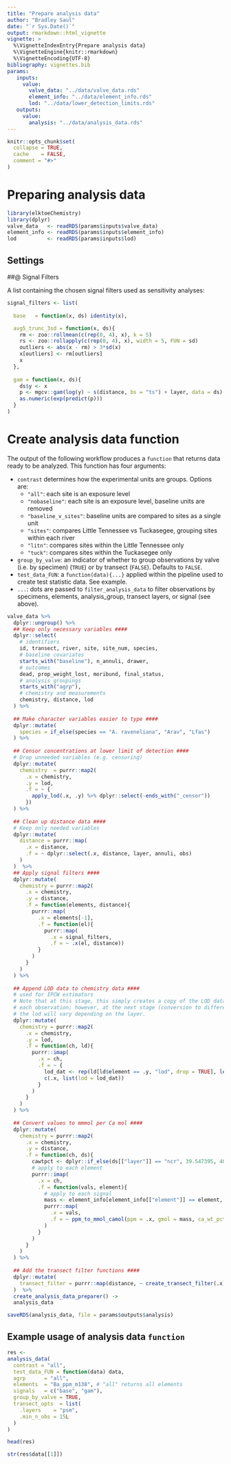 ```yaml
---
title: "Prepare analysis data"
author: "Bradley Saul"
date: "`r Sys.Date()`"
output: rmarkdown::html_vignette
vignette: >
  %\VignetteIndexEntry{Prepare analysis data}
  %\VignetteEngine{knitr::rmarkdown}
  %\VignetteEncoding{UTF-8}
bibliography: vignettes.bib
params: 
   inputs:
     value:
       valve_data: "../data/valve_data.rds"
       element_info: "../data/element_info.rds"
       lod: "../data/lower_detection_limits.rds"
   outputs: 
     value: 
       analysis: "../data/analysis_data.rds"
---
```


```r
knitr::opts_chunk$set(
  collapse = TRUE,
  cache    = FALSE,
  comment = "#>"
)
```

# Preparing analysis data

```r
library(elktoeChemistry)
library(dplyr)
valve_data   <- readRDS(params$inputs$valve_data)
element_info <- readRDS(params$inputs$element_info)
lod          <- readRDS(params$inputs$lod)
```

## Settings

##@  Signal Filters

A list containing the chosen signal filters used as sensitivity analyses:

```r
signal_filters <- list(
  
  base   = function(x, ds) identity(x),

  avg5_trunc_3sd = function(x, ds){
    rm <- zoo::rollmean(c(rep(0, 4), x), k = 5)
    rs <- zoo::rollapply(c(rep(0, 4), x), width = 5, FUN = sd)
    outliers <- abs(x - rm) > 3*sd(x)
    x[outliers] <- rm[outliers]
    x
  },
  
  gam = function(x, ds){
    ds$y <- x
    p <- mgcv::gam(log(y) ~ s(distance, bs = "ts") + layer, data = ds)
    as.numeric(exp(predict(p)))
  }
)

```

# Create analysis data function

The output of the following workflow produces a `function` that returns data ready to be analyzed. This function has four arguments:

* `contrast` determines how the experimental units are groups. Options are:
    * `"all"`: each site is an exposure level
    * `"nobaseline"`: each site is an exposure level, baseline units are removed
    * `"baseline_v_sites"`: baseline units are compared to sites as a single unit
    * `"sites"`: compares Little Tennessee vs Tuckasegee, grouping sites within each river
    * `"litn"`: compares sites within the Little Tennessee only
    * `"tuck"`: compares sites within the Tuckasegee only
* `group_by_valve`: an indicator of whether to group observations by valve (i.e. by specimen) (`TRUE`) or by transect (`FALSE`). Defaults to `FALSE`.
* `test_data_FUN`: a `function(data){...}` applied within the pipeline used to create test statistic data. See example.
* `...`: dots are passed to `filter_analysis_data` to filter observations by specimens, elements, analysis_group, transect layers, or signal (see above).

```r
valve_data %>%
  dplyr::ungroup() %>%
  ## Keep only necessary variables ####
  dplyr::select(
    # identifiers
    id, transect, river, site, site_num, species, 
    # baseline covariates
    starts_with("baseline"), n_annuli, drawer,
    # outcomes
    dead, prop_weight_lost, moribund, final_status,
    # analysis groupings
    starts_with("agrp"),
    # chemistry and measurements
    chemistry, distance, lod
  ) %>%
  
  ## Make character variables easier to type ####
  dplyr::mutate(
    species = if_else(species == "A. raveneliana", "Arav", "Lfas")
  ) %>%
  
  ## Censor concentrations at lower limit of detection ####
  # Drop unneeded variables (e.g. censoring)
  dplyr::mutate(
    chemistry  = purrr::map2(
      .x = chemistry,
      .y = lod,
      .f = ~ {
        apply_lod(.x, .y) %>% dplyr::select(-ends_with("_censor"))
      })
  ) %>%
  
  ## Clean up distance data ####
  # Keep only needed variables
  dplyr::mutate(
    distance = purrr::map(
      .x = distance,
      .f = ~ dplyr::select(.x, distance, layer, annuli, obs)
    )
  )  %>%
  ## Apply signal filters ####
  dplyr::mutate(
    chemistry = purrr::map2(
      .x = chemistry,
      .y = distance,
      .f = function(elements, distance){
        purrr::map(
          .x = elements[-1],
          .f = function(el){
            purrr::map(
              .x = signal_filters,
              .f = ~ .x(el, distance))
          }
        )
      }
    )
  ) %>%
  
  ## Append LOD data to chemistry data ####
  # used for IPCW estimators
  # Note that at this stage, this simply creates a copy of the LOD data for 
  # each observation; however, at the next stage (conversion to different scale),
  # the lod will vary depending on the layer.
  dplyr::mutate(
    chemistry = purrr::map2(
      .x = chemistry,
      .y = lod,
      .f = function(ch, ld){
        purrr::imap(
          .x = ch,
          .f = ~ {
            lod_dat <- rep(ld[ld$element == .y, "lod", drop = TRUE], length(ch[[1]][[1]]))
            c(.x, list(lod = lod_dat))
          } 
        )
      }
    )
  ) %>%
  
  ## Convert values to mmmol per Ca mol ####
  dplyr::mutate(
    chemistry = purrr::map2(
      .x = chemistry,
      .y = distance,
      .f = function(ch, ds){
        cawtpct <- dplyr::if_else(ds[["layer"]] == "ncr", 39.547395, 40.078)
        # apply to each element
        purrr::imap(
          .x = ch,
          .f = function(vals, element){
            # apply to each signal
            mass <- element_info[element_info[["element"]] == element, "mass", drop = TRUE]
            purrr::map(
              .x = vals,
              .f = ~ ppm_to_mmol_camol(ppm = .x, gmol = mass, ca_wt_pct = cawtpct)
            )
          }
        )
      }
    )
  ) %>%
  
  ## Add the transect filter functions #### 
  dplyr::mutate(
    transect_filter = purrr::map(distance, ~ create_transect_filter(.x))
  )  %>%
  create_analysis_data_preparer() ->
  analysis_data 

saveRDS(analysis_data, file = params$outputs$analysis)
```

## Example usage of analysis data `function`


```r
res <- 
analysis_data(
  contrast = "all",
  test_data_FUN = function(data) data,
  agrp      = "all",
  elements  = "Ba_ppm_m138", # "all" returns all elements
  signals   = c("base", "gam"), 
  group_by_valve = TRUE,
  transect_opts  = list(
    .layers    = "psm",
    .min_n_obs = 15L
  )
)
```

```r
head(res)
```

```r
str(res$data[[1]])
```
